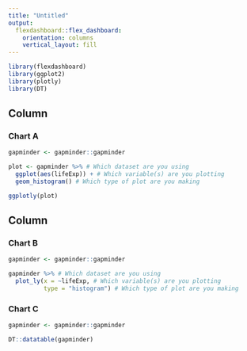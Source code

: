 ```yaml
---
title: "Untitled"
output: 
  flexdashboard::flex_dashboard:
    orientation: columns
    vertical_layout: fill
---
```


```r
library(flexdashboard)
library(ggplot2)
library(plotly)
library(DT)
```

Column {data-width=650}
-----------------------------------------------------------------------

### Chart A

```r

gapminder <- gapminder::gapminder

plot <- gapminder %>% # Which dataset are you using
  ggplot(aes(lifeExp)) + # Which variable(s) are you plotting
  geom_histogram() # Which type of plot are you making

ggplotly(plot)
```

Column {data-width=350}
-----------------------------------------------------------------------

### Chart B

```r

gapminder <- gapminder::gapminder

gapminder %>% # Which dataset are you using
  plot_ly(x = ~lifeExp, # Which variable(s) are you plotting
          type = "histogram") # Which type of plot are you making

```

### Chart C

```r
gapminder <- gapminder::gapminder

DT::datatable(gapminder)
```

